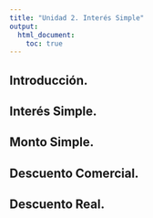 ```yaml
---
title: "Unidad 2. Interés Simple"
output:
  html_document:
    toc: true
---
```


## Introducción.

## Interés Simple.

## Monto Simple.

## Descuento Comercial.

## Descuento Real.

